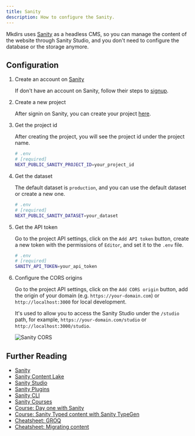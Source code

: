 ```yaml
---
title: Sanity
description: How to configure the Sanity.
---
```



Mkdirs uses [Sanity](https://www.sanity.io/) as a headless CMS, so you can manage the content of the website through Sanity Studio, and you don't need to configure the database or the storage anymore.

## Configuration

<Steps>

1. Create an account on [Sanity](https://www.sanity.io/)

    If don't have an account on Sanity, follow their steps to [signup](https://www.sanity.io/login/sign-up).

2. Create a new project

    After signin on Sanity, you can create your project [here](https://www.sanity.io/manage?new-project).

3. Get the project id

    After creating the project, you will see the project id under the project name.

    ```bash
    # .env
    # [required]
    NEXT_PUBLIC_SANITY_PROJECT_ID=your_project_id
    ```

4. Get the dataset

    The default dataset is `production`, and you can use the default dataset or create a new one.

    ```bash
    # .env
    # [required]
    NEXT_PUBLIC_SANITY_DATASET=your_dataset
    ```

5. Get the API token

    Go to the project API settings, click on the `Add API token` button, create a new token with the permissions of `Editor`, and set it to the `.env` file.

    ```bash
    # .env
    # [required]
    SANITY_API_TOKEN=your_api_token
    ```

6. Configure the CORS origins

    Go to the project API settings, click on the `Add CORS origin` button, add the origin of your domain (e.g. `https://your-domain.com`) or `http://localhost:3000` for local development.

    It's used to allow you to access the Sanity Studio under the `/studio` path, for example, `https://your-domain.com/studio` or `http://localhost:3000/studio`.

    ![Sanity CORS](../../../assets/images/sanity-cors.png)

</Steps>

## Further Reading

- [Sanity](https://www.sanity.io/)
- [Sanity Content Lake](https://www.sanity.io/docs/datastore)
- [Sanity Studio](https://www.sanity.io/docs/sanity-studio)
- [Sanity Plugins](https://www.sanity.io/plugins)
- [Sanity CLI](https://www.sanity.io/docs/cli-reference)
- [Sanity Courses](https://www.sanity.io/learn)
- [Course: Day one with Sanity](https://www.sanity.io/learn/course/day-one-with-sanity-studio)
- [Course: Sanity Typed content with Sanity TypeGen](https://www.sanity.io/learn/course/typescripted-content)
- [Cheatsheet: GROQ](https://www.sanity.io/docs/query-cheat-sheet)
- [Cheatsheet: Migrating content](https://www.sanity.io/docs/content-migration-cheatsheet)
